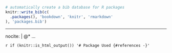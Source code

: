 ```r
# automatically create a bib database for R packages
knitr::write_bib(c(
  .packages(), 'bookdown', 'knitr', 'rmarkdown'
), 'packages.bib')
```

---
nocite: |
  @*
...

`r if (knitr::is_html_output()) '# Package Used {#references -}'`



